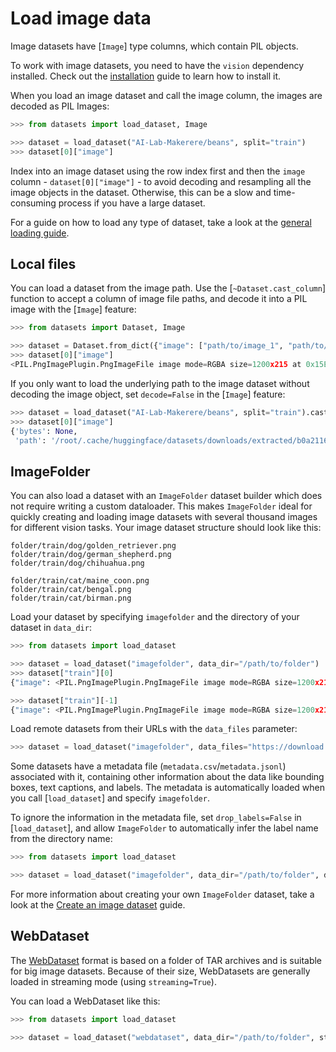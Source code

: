 # Load image data

Image datasets have [`Image`] type columns, which contain PIL objects. 

<Tip>

To work with image datasets, you need to have the `vision` dependency installed. Check out the [installation](./installation#vision) guide to learn how to install it.

</Tip>

When you load an image dataset and call the image column, the images are decoded as PIL Images:

```py
>>> from datasets import load_dataset, Image

>>> dataset = load_dataset("AI-Lab-Makerere/beans", split="train")
>>> dataset[0]["image"]
```

<Tip warning={true}>

Index into an image dataset using the row index first and then the `image` column - `dataset[0]["image"]` - to avoid decoding and resampling all the image objects in the dataset. Otherwise, this can be a slow and time-consuming process if you have a large dataset.

</Tip>

For a guide on how to load any type of dataset, take a look at the <a class="underline decoration-sky-400 decoration-2 font-semibold" href="./loading">general loading guide</a>.

## Local files

You can load a dataset from the image path. Use the [`~Dataset.cast_column`] function to accept a column of image file paths, and decode it into a PIL image with the [`Image`] feature:
```py
>>> from datasets import Dataset, Image

>>> dataset = Dataset.from_dict({"image": ["path/to/image_1", "path/to/image_2", ..., "path/to/image_n"]}).cast_column("image", Image())
>>> dataset[0]["image"]
<PIL.PngImagePlugin.PngImageFile image mode=RGBA size=1200x215 at 0x15E6D7160>]
```

If you only want to load the underlying path to the image dataset without decoding the image object, set `decode=False` in the [`Image`] feature:

```py
>>> dataset = load_dataset("AI-Lab-Makerere/beans", split="train").cast_column("image", Image(decode=False))
>>> dataset[0]["image"]
{'bytes': None,
 'path': '/root/.cache/huggingface/datasets/downloads/extracted/b0a21163f78769a2cf11f58dfc767fb458fc7cea5c05dccc0144a2c0f0bc1292/train/bean_rust/bean_rust_train.29.jpg'}
```

## ImageFolder

You can also load a dataset with an `ImageFolder` dataset builder which does not require writing a custom dataloader. This makes `ImageFolder` ideal for quickly creating and loading image datasets with several thousand images for different vision tasks. Your image dataset structure should look like this:

```
folder/train/dog/golden_retriever.png
folder/train/dog/german_shepherd.png
folder/train/dog/chihuahua.png

folder/train/cat/maine_coon.png
folder/train/cat/bengal.png
folder/train/cat/birman.png
```

Load your dataset by specifying `imagefolder` and the directory of your dataset in `data_dir`:

```py
>>> from datasets import load_dataset

>>> dataset = load_dataset("imagefolder", data_dir="/path/to/folder")
>>> dataset["train"][0]
{"image": <PIL.PngImagePlugin.PngImageFile image mode=RGBA size=1200x215 at 0x15E6D7160>, "label": 0}

>>> dataset["train"][-1]
{"image": <PIL.PngImagePlugin.PngImageFile image mode=RGBA size=1200x215 at 0x15E8DAD30>, "label": 1}
```

Load remote datasets from their URLs with the `data_files` parameter:

```py
>>> dataset = load_dataset("imagefolder", data_files="https://download.microsoft.com/download/3/E/1/3E1C3F21-ECDB-4869-8368-6DEBA77B919F/kagglecatsanddogs_5340.zip", split="train")
```

Some datasets have a metadata file (`metadata.csv`/`metadata.jsonl`) associated with it, containing other information about the data like bounding boxes, text captions, and labels. The metadata is automatically loaded when you call [`load_dataset`] and specify `imagefolder`. 

To ignore the information in the metadata file, set `drop_labels=False` in [`load_dataset`], and allow `ImageFolder` to automatically infer the label name from the directory name:

```py
>>> from datasets import load_dataset

>>> dataset = load_dataset("imagefolder", data_dir="/path/to/folder", drop_labels=False)
```

<Tip>

For more information about creating your own `ImageFolder` dataset, take a look at the [Create an image dataset](./image_dataset) guide.

</Tip>

## WebDataset

The [WebDataset](https://github.com/webdataset/webdataset) format is based on a folder of TAR archives and is suitable for big image datasets.
Because of their size, WebDatasets are generally loaded in streaming mode (using `streaming=True`).

You can load a WebDataset like this:

```python
>>> from datasets import load_dataset

>>> dataset = load_dataset("webdataset", data_dir="/path/to/folder", streaming=True)
```
